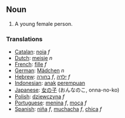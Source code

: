 ==Noun==
#A young female person.

===Translations===
*[[Catalan]]: [[noia]] ''f''
*[[Dutch]]: [[meisje]] ''n''
*[[French]]: [[fille]] ''f''
*[[German]]: [[Mädchen]] ''n''
*[[Hebrew]]: [[בחורה]] ''f'', [[ילדה]] ''f''
*[[Indonesian]]: [[anak]] [[perempuan]]
*[[Japanese]]: [[女の子]] (おんなのこ, onna-no-ko)
*[[Polish]]: [[dziewczyna]] ''f''
*[[Portuguese]]: [[menina]] ''f'', [[moça]] ''f''
*[[Spanish]]: [[niña]] ''f'', [[muchacha]] ''f'', [[chica]] ''f''